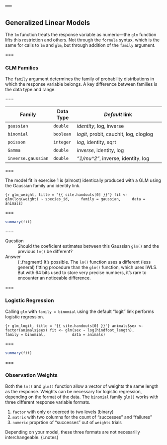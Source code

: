---
---

## Generalized Linear Models

The `lm` function treats the response variable as numeric---the `glm` function lifts this restriction and others. Not through the `formula` syntax, which is the same for calls to `lm`  and `glm`, but through addition of the `family` argument.

===

### GLM Families

The `family` argument determines the family of probability distributions in which the response variable belongs. A key difference between families is the data type and range.

===

| Family             | Data Type | *Default* link                         |
|--------------------|-----------|----------------------------------------|
| `gaussian`         | `double`  | *identity*, log, inverse               |
| `binomial`         | `boolean` | *logit*, probit, cauchit, log, cloglog |
| `poisson`          | `integer` | *log*, identity, sqrt                  |
| `Gamma`            | `double`  | *inverse*, identity, log               |
| `inverse.gaussian` | `double`  | *"1/mu^2"*, inverse, identity, log     |

===

The model fit in exercise 1 is (almost) identically produced with a GLM
using the Gaussian family and identity link.

```{r glm_weight, title = "{{ site.handouts[0] }}"}
fit <- glm(log(weight) ~ species_id,
    family = gaussian,
    data = animals)
```

===

```r
summary(fit)
```

===

Question
: Should the coeficient estimates between this Gaussian `glm()` and the previous
`lm()` be different?

Answer
: {:.fragment} It's possible. The `lm()` function uses a different (less
general) fitting procedure than the `glm()` function, which uses IWLS. But with
64 bits used to store very precise numbers, it's rare to encounter an noticeable
difference.

===

### Logistic Regression

Calling `glm` with `family = binomial` using the default "logit" link performs
logistic regression.

```{r glm_logit, title = '{{ site.handouts[0] }}'}
animals$sex <- factor(animals$sex)
fit <- glm(sex ~ log(hindfoot_length),
           family = binomial,
           data = animals)
```

===

```r
summary(fit)
```

===

### Observation Weights

Both the `lm()` and `glm()` function allow a vector of weights the same length
as the response. Weights can be necessary for logistic regression, depending on
the format of the data. The `binomial` family `glm()` works with three different
response variable formats.

1. `factor` with only or coerced to two levels (binary)
1. `matrix` with two columns for the count of "successes" and "failures"
1. `numeric` proprtion of "successes" out of `weights` trials

Depending on your model, these three formats are not necesarilly
interchangeable.
{:.notes}